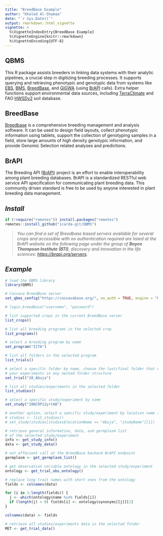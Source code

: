 ---
title: "BreedBase Example"
author: "Khaled Al-Shamaa"
date: "`r Sys.Date()`"
output: rmarkdown::html_vignette
vignette: >
  %\VignetteIndexEntry{BreedBase Example}
  %\VignetteEngine{knitr::rmarkdown}
  %\VignetteEncoding{UTF-8}
---

## QBMS
This R package assists breeders in linking data systems with their analytic pipelines, a crucial step in digitizing breeding processes. It supports querying and retrieving phenotypic and genotypic data from systems like [EBS](https://ebs.excellenceinbreeding.org/), [BMS](https://bmspro.io/), [BreedBase](https://breedbase.org), and [GIGWA](https://github.com/SouthGreenPlatform/Gigwa2) (using [BrAPI](https://brapi.org/) calls). Extra helper functions support environmental data sources, including [TerraClimate](https://www.climatologylab.org/terraclimate.html) and FAO [HWSDv2](https://gaez.fao.org/pages/hwsd) soil database.

## BreedBase
[Breedbase](https://breedbase.org/) is a comprehensive breeding management and analysis software. It can be used to design field layouts, collect phenotypic information using tablets, support the collection of genotyping samples in a field, store large amounts of high density genotypic information, and provide Genomic Selection related analyses and predictions.

## BrAPI
The Breeding API ([BrAPI](https://brapi.org/)) project is an effort to enable interoperability among plant breeding databases. BrAPI is a standardized RESTful web service API specification for communicating plant breeding data. This community driven standard is free to be used by anyone interested in plant breeding data management.

## _Install_
```r
if (!require("remotes")) install.packages("remotes")
remotes::install_github("icarda-git/QBMS")
```

>*You can find a set of Breedbase based servers available for several crops and accessible with no authentication required are listed at the BrAPI website on the following page under the group of **Boyce Thompson Institute (BTI)**, discovery and innovation in the life sciences: [https://brapi.org/servers](https://brapi.org/servers).*

## _Example_
```r
# load the QBMS library
library(QBMS)

# Cassava BreedBase server
set_qbms_config("https://cassavabase.org/", no_auth = TRUE, engine = "breedbase")

# login_breedbase("username", "password")

# list supported crops in the current BreedBase server
list_crops()

# list all breeding programs in the selected crop
list_programs()

# select a breeding program by name
set_program("IITA")

# list all folders in the selected program
list_trials()

# select a specific folder by name, choose the last/final folder that contains 
# your experiments in any nested folder structure
set_trial("20_Abuja")

# list all studies/experiments in the selected folder
list_studies()

# select a specific study/experiment by name
set_study("20NCRP12yrtAB")

# another option, select a specific study/experiment by location name (first match)
# studies <- list_studies()
# set_study(studies[studies$locationName == "Abuja", "studyName"][1])

# retrieve general information, data, and germplasm list 
# of the selected study/experiment
info <- get_study_info()
data <- get_study_data()

# not effecient call at the BreedBase backend BrAPI endpoint
germplasm <- get_germplasm_list()

# get observation variable ontology in the selected study/experiment
ontology <- get_trial_obs_ontology()

# replace long trait names with short ones from the ontology 
fields <- colnames(data) 

for (i in 1:length(fields)) {
  j <- which(ontology$name %in% fields[i])
  if (length(j) > 0) fields[i] <- ontology$synonyms[[j]][1]
}

colnames(data) <- fields

# retrieve all studies/experiments data in the selected folder
MET <- get_trial_data()

```